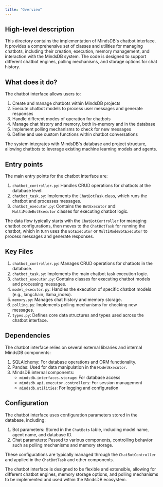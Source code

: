 ```yaml
---
title: "Overview"
---
```


## High-level description
This directory contains the implementation of MindsDB's chatbot interface. It provides a comprehensive set of classes and utilities for managing chatbots, including their creation, execution, memory management, and interaction with the MindsDB system. The code is designed to support different chatbot engines, polling mechanisms, and storage options for chat history.

## What does it do?
The chatbot interface allows users to:
1. Create and manage chatbots within MindsDB projects
2. Execute chatbot models to process user messages and generate responses
3. Handle different modes of operation for chatbots
4. Manage chat history and memory, both in-memory and in the database
5. Implement polling mechanisms to check for new messages
6. Define and use custom functions within chatbot conversations

The system integrates with MindsDB's database and project structure, allowing chatbots to leverage existing machine learning models and agents.

## Entry points
The main entry points for the chatbot interface are:

1. `chatbot_controller.py`: Handles CRUD operations for chatbots at the database level.
2. `chatbot_task.py`: Implements the `ChatBotTask` class, which runs the chatbot and processes messages.
3. `chatbot_executor.py`: Contains the `BotExecutor` and `MultiModeBotExecutor` classes for executing chatbot logic.

The data flow typically starts with the `ChatBotController` for managing chatbot configurations, then moves to the `ChatBotTask` for running the chatbot, which in turn uses the `BotExecutor` or `MultiModeBotExecutor` to process messages and generate responses.

## Key Files
1. `chatbot_controller.py`: Manages CRUD operations for chatbots in the database.
2. `chatbot_task.py`: Implements the main chatbot task execution logic.
3. `chatbot_executor.py`: Contains classes for executing chatbot models and processing messages.
4. `model_executor.py`: Handles the execution of specific chatbot models (e.g., langchain, llama_index).
5. `memory.py`: Manages chat history and memory storage.
6. `polling.py`: Implements polling mechanisms for checking new messages.
7. `types.py`: Defines core data structures and types used across the chatbot interface.

## Dependencies
The chatbot interface relies on several external libraries and internal MindsDB components:

1. SQLAlchemy: For database operations and ORM functionality.
2. Pandas: Used for data manipulation in the `ModelExecutor`.
3. MindsDB internal components:
   - `mindsdb.interfaces.storage`: For database access
   - `mindsdb.api.executor.controllers`: For session management
   - `mindsdb.utilities`: For logging and configuration

## Configuration
The chatbot interface uses configuration parameters stored in the database, including:

1. Bot parameters: Stored in the `ChatBots` table, including model name, agent name, and database ID.
2. Chat parameters: Passed to various components, controlling behavior such as polling mechanisms and memory storage.

These configurations are typically managed through the `ChatBotController` and applied in the `ChatBotTask` and other components.

The chatbot interface is designed to be flexible and extensible, allowing for different chatbot engines, memory storage options, and polling mechanisms to be implemented and used within the MindsDB ecosystem.